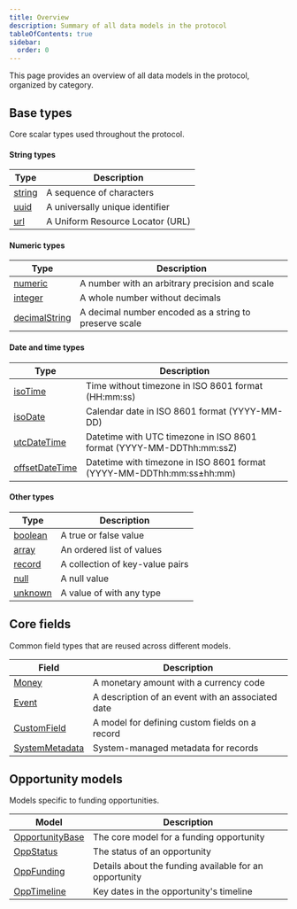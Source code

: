 ```yaml
---
title: Overview
description: Summary of all data models in the protocol
tableOfContents: true
sidebar:
  order: 0
---
```


This page provides an overview of all data models in the protocol, organized by category.

## Base types

Core scalar types used throughout the protocol.

#### String types

| Type                                                            | Description                      |
| --------------------------------------------------------------- | -------------------------------- |
| [string](/simpler-grants-protocol/protocol/types/string#string) | A sequence of characters         |
| [uuid](/simpler-grants-protocol/protocol/types/string#uuid)     | A universally unique identifier  |
| [url](/simpler-grants-protocol/protocol/types/string#url)       | A Uniform Resource Locator (URL) |

#### Numeric types

| Type                                                                           | Description                                            |
| ------------------------------------------------------------------------------ | ------------------------------------------------------ |
| [numeric](/simpler-grants-protocol/protocol/types/numeric#numeric)             | A number with an arbitrary precision and scale         |
| [integer](/simpler-grants-protocol/protocol/types/numeric#integer)             | A whole number without decimals                        |
| [decimalString](/simpler-grants-protocol/protocol/types/numeric#decimalstring) | A decimal number encoded as a string to preserve scale |

#### Date and time types

| Type                                                                          | Description                                                           |
| ----------------------------------------------------------------------------- | --------------------------------------------------------------------- |
| [isoTime](/simpler-grants-protocol/protocol/types/date#isotime)               | Time without timezone in ISO 8601 format (HH:mm:ss)                   |
| [isoDate](/simpler-grants-protocol/protocol/types/date#isodate)               | Calendar date in ISO 8601 format (YYYY-MM-DD)                         |
| [utcDateTime](/simpler-grants-protocol/protocol/types/date#utcdatetime)       | Datetime with UTC timezone in ISO 8601 format (YYYY-MM-DDThh:mm:ssZ)  |
| [offsetDateTime](/simpler-grants-protocol/protocol/types/date#offsetdatetime) | Datetime with timezone in ISO 8601 format (YYYY-MM-DDThh:mm:ss±hh:mm) |

#### Other types

| Type                                                             | Description                     |
| ---------------------------------------------------------------- | ------------------------------- |
| [boolean](/simpler-grants-protocol/protocol/types/other#boolean) | A true or false value           |
| [array](/simpler-grants-protocol/protocol/types/other#array)     | An ordered list of values       |
| [record](/simpler-grants-protocol/protocol/types/other#record)   | A collection of key-value pairs |
| [null](/simpler-grants-protocol/protocol/types/other#null)       | A null value                    |
| [unknown](/simpler-grants-protocol/protocol/types/other#unknown) | A value of with any type        |

## Core fields

Common field types that are reused across different models.

| Field                                                                | Description                                       |
| -------------------------------------------------------------------- | ------------------------------------------------- |
| [Money](/simpler-grants-protocol/protocol/fields/money)              | A monetary amount with a currency code            |
| [Event](/simpler-grants-protocol/protocol/fields/event)              | A description of an event with an associated date |
| [CustomField](/simpler-grants-protocol/protocol/fields/custom-field) | A model for defining custom fields on a record    |
| [SystemMetadata](/simpler-grants-protocol/protocol/fields/metadata)  | System-managed metadata for records               |

## Opportunity models

Models specific to funding opportunities.

| Model                                                                 | Description                                            |
| --------------------------------------------------------------------- | ------------------------------------------------------ |
| [OpportunityBase](/simpler-grants-protocol/protocol/opportunity/base) | The core model for a funding opportunity               |
| [OppStatus](/simpler-grants-protocol/protocol/opportunity/status)     | The status of an opportunity                           |
| [OppFunding](/simpler-grants-protocol/protocol/opportunity/funding)   | Details about the funding available for an opportunity |
| [OppTimeline](/simpler-grants-protocol/protocol/opportunity/timeline) | Key dates in the opportunity's timeline                |
